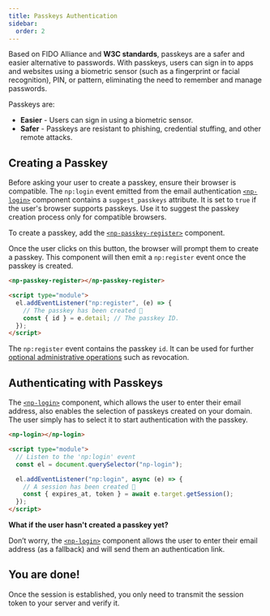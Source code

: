 ```yaml
---
title: Passkeys Authentication
sidebar:
  order: 2
---
```


Based on FIDO Alliance and **W3C standards**, passkeys are a safer and easier alternative to passwords.
With passkeys, users can sign in to apps and websites using a biometric sensor (such as a fingerprint or facial recognition), PIN, or pattern, eliminating the need to remember and manage passwords.

Passkeys are:

- **Easier** - Users can sign in using a biometric sensor.
- **Safer** - Passkeys are resistant to phishing, credential stuffing, and other remote attacks.

## Creating a Passkey

Before asking your user to create a passkey, ensure their browser is compatible.
The `np:login` event emitted from the email authentication [`<np-login>`](/reference/components/np-login) component contains a `suggest_passkeys` attribute.
It is set to `true` if the user's browser supports passkeys. Use it to suggest the passkey creation process only for compatible browsers.

To create a passkey, add the [`<np-passkey-register>`](/reference/components/np-passkey-register) component.

Once the user clicks on this button, the browser will prompt them to create a passkey.
This component will then emit a `np:register` event once the passkey is created.

```html
<np-passkey-register></np-passkey-register>

<script type="module">
  el.addEventListener("np:register", (e) => {
    // The passkey has been created 🎉
    const { id } = e.detail; // The passkey ID.
  });
</script>
```

The `np:register` event contains the passkey `id`.
It can be used for further [optional administrative operations](/reference/api/passkeys) such as revocation.

## Authenticating with Passkeys

The [`<np-login>`](/reference/components/np-login) component, which allows the user to enter their email address,
also enables the selection of passkeys created on your domain. The user simply has to select it to start authentication with the passkey.

```html
<np-login></np-login>

<script type="module">
  // Listen to the 'np:login' event
  const el = document.querySelector("np-login");

  el.addEventListener("np:login", async (e) => {
    // A session has been created 🎉 
    const { expires_at, token } = await e.target.getSession();
  });
</script>
```

**What if the user hasn't created a passkey yet?**

Don’t worry, the [`<np-login>`](/reference/components/np-login) component allows the user to enter their email address (as a fallback) and will send them an authentication link.

## You are done!

Once the session is established, you only need to transmit the session token to your server and verify it.


<LinkCard title="Session Management" description="Learn how to manage sessions and verify the session token" href="/guides/session" />
